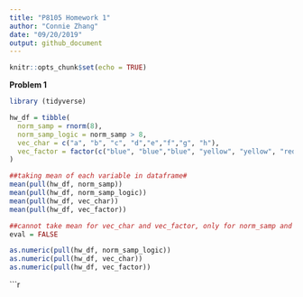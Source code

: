 ```yaml
---
title: "P8105 Homework 1"
author: "Connie Zhang"
date: "09/20/2019"
output: github_document
---
```

```r
knitr::opts_chunk$set(echo = TRUE)
```

**Problem 1**

```r
library (tidyverse)

hw_df = tibble(
  norm_samp = rnorm(8),
  norm_samp_logic = norm_samp > 8,
  vec_char = c("a", "b", "c", "d","e","f","g", "h"),
  vec_factor = factor(c("blue", "blue","blue", "yellow", "yellow", "red","red", "red"))
)

##taking mean of each variable in dataframe#
mean(pull(hw_df, norm_samp))
mean(pull(hw_df, norm_samp_logic))
mean(pull(hw_df, vec_char))
mean(pull(hw_df, vec_factor))

##cannot take mean for vec_char and vec_factor, only for norm_samp and vec_logical#
eval = FALSE

as.numeric(pull(hw_df, norm_samp_logic))
as.numeric(pull(hw_df, vec_char))
as.numeric(pull(hw_df, vec_factor))
```

```r
